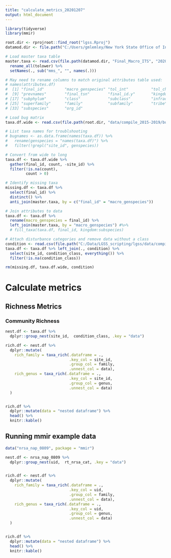 ```yaml
---
title: "calculate_metrics_20201207"
output: html_document
---
```


```r
library(tidyverse)
library(mmir)

root.dir <- rprojroot::find_root("lgss.Rproj")
datamod.dir <- file.path("C:/Users/gmlemley/New York State Office of Information Technology Services/SMAS - Streams Data Modernization/Cleaned Files/FINAL_RELOADS_SEPT2020")

```

```r
# Load master taxa table
master.taxa <- read.csv(file.path(datamod.dir, "Final_Macro_ITS", "20201019_S_MSTR_MACRO_SPECIES.csv"), stringsAsFactors = FALSE) %>% 
  rename_all(tolower) %>% 
  setNames(., sub("mms_", "", names(.)))

# May need to rename columns to match original attributes table used:
# names(attributes.df)
#  [1] "final_id"         "macro_genspecies" "tol_int"          "tol_char"         "tol_p_int"        "tol_n_int"        "ffg"              "reference"       
#  [9] "prevnames"        "final_tsn"        "final_id.y"       "kingdom"          "subkingdom"       "infrakingdom"     "superphylum"      "phylum"          
# [17] "subphylum"        "class"            "subclass"         "infraclass"       "superorder"       "order"            "suborder"         "infraorder"      
# [25] "superfamily"      "family"           "subfamily"        "tribe"            "subtribe"         "genus"            "subgenus"         "species"         
# [33] "subspecies"       "org_id"  

# Load bug matrix
taxa.df.wide <- read.csv(file.path(root.dir, "data/compile_2015-2019/bugs/2015-2019_lowgrad_bugs_matrix_UNIQUE_20201207.csv"), check.names = FALSE)

# List taxa names for troublshooting
# bugnames <- as.data.frame(names(taxa.df)) %>% 
#   rename(genspecies = "names(taxa.df)") %>% 
#   filter(!grepl("site_id", genspecies))

# Convert from wide to long
taxa.df <- taxa.df.wide %>% 
  gather(final_id, count, -site_id) %>% 
  filter(!is.na(count),
         count > 0)  

# Identify missing taxa
missing.df <- taxa.df %>% 
  select(final_id) %>% 
  distinct() %>% 
  anti_join(master.taxa, by = c("final_id" = "macro_genspecies"))

# Join attributes to data
taxa.df <- taxa.df %>% 
  rename(macro_genspecies = final_id) %>%
  left_join(master.taxa, by = "macro_genspecies") #%>% 
  # fill_taxa(taxa.df, final_id, kingdom:subspecies)

# Attach disturbance categories and remove data without a class
condition <- read.csv(file.path("C:/Data/LGSS_scripting/lgss/data/compile_2015-2019/condition_classes", "2015-2019_LG_condclasses_20201203.csv"))
taxa.df <- taxa.df %>% left_join(., condition) %>% 
  select(site_id, condition_class, everything()) %>% 
  filter(!is.na(condition_class))

rm(missing.df, taxa.df.wide, condition)
```


# Calculate metrics


## Richness Metrics

### Community Richness
```r
nest.df <- taxa.df %>%
  dplyr::group_nest(site_id,  condition_class, .key = "data")

rich.df <- nest.df %>%
  dplyr::mutate(
    rich_family = taxa_rich(.dataframe = .,
                            .key_col = site_id,
                            .group_col = family,
                            .unnest_col = data),
    rich_genus = taxa_rich(.dataframe = .,
                            .key_col = site_id,
                            .group_col = genus,
                            .unnest_col = data)
  )


rich.df %>%
  dplyr::mutate(data = "nested dataframe") %>%
  head() %>%
  knitr::kable()

```


## Running mmir example data
```r
data("nrsa_nap_0809", package = "mmir")

nest.df <- nrsa_nap_0809 %>%
  dplyr::group_nest(uid,  rt_nrsa_cat, .key = "data")


rich.df <- nest.df %>%
  dplyr::mutate(
    rich_family = taxa_rich(.dataframe = .,
                            .key_col = uid,
                            .group_col = family,
                            .unnest_col = data),
    rich_genus = taxa_rich(.dataframe = .,
                            .key_col = uid,
                            .group_col = genus,
                            .unnest_col = data)
  )


rich.df %>%
  dplyr::mutate(data = "nested dataframe") %>%
  head() %>%
  knitr::kable()
```

